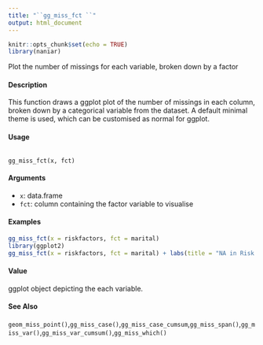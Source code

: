 ---
title: "``gg_miss_fct ``"
output: html_document
---

```{r setup, include=FALSE}
knitr::opts_chunk$set(echo = TRUE)
library(naniar)
```

Plot the number of missings for each variable, broken down by a factor

####  Description 

This function draws a ggplot plot of the number of missings in each column, broken down by a
categorical variable from the dataset. A default minimal theme is used, which can be customised as
normal for ggplot.

####  Usage 
<pre><code>
gg_miss_fct(x, fct)
</code></pre>

#### Arguments 

* ``x``: data.frame
* ``fct``: column containing the factor variable to visualise

#### Examples 
```{r}
gg_miss_fct(x = riskfactors, fct = marital)
library(ggplot2)
gg_miss_fct(x = riskfactors, fct = marital) + labs(title = "NA in Risk Factors and Marital status")
```

#### Value 

ggplot object depicting the each variable.

#### See Also 

``geom_miss_point()``,``gg_miss_case()``,``gg_miss_case_cumsum``,``gg_miss_span()``,``gg_miss_var()``,``gg_miss_var_cumsum()``,``gg_miss_which()``